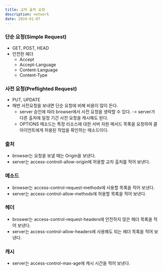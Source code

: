 ```yaml
---
title: 교차 출처 요청
description: network
date: 2024-01-07
---
```


### 단순 요청(Simple Request)

- GET, POST, HEAD
- 안전한 헤더
  - Accept
  - Accept-Language
  - Content-Language
  - Content-Type

### 사전 요청(Preflighted Request)

- PUT, UPDATE
- 매번 사전요청을 보내면 단순 요청에 비해 비용이 많이 든다.
  - server 승인에 따라 browser에서 사전 요청을 생략할 수 있다. -> server가 다른 출처에 일정 기간 사전 요청을 캐시해도 된다.
  - OPTIONS 메소드는 특정 리소스에 대한 서버 자원 메서드 목록을 요청하여 클아이언트에게 허용된 작업을 확인하는 메소드이다.

### 출처

- browser는 요청을 보낼 때는 Origin을 보낸다.
- server는 access-controll-allow-origin에 허용할 교차 출처를 적어 보낸다.

### 메소드

- browser는 access-control-request-methods에 사용할 목록을 적어 보낸다.
- server는 access-control-allow-methods에 허용할 목록을 적어 보낸다.

### 헤더

- broswer는 access-control-request-headers에 안전하지 않은 헤더 목록을 적어 보낸다.
- server는 access-control-allow-headers에 사용해도 되는 헤더 목록을 적어 보낸다.

### 캐시

- server는 access-control-max-age에 캐시 시간을 적어 보낸다.
